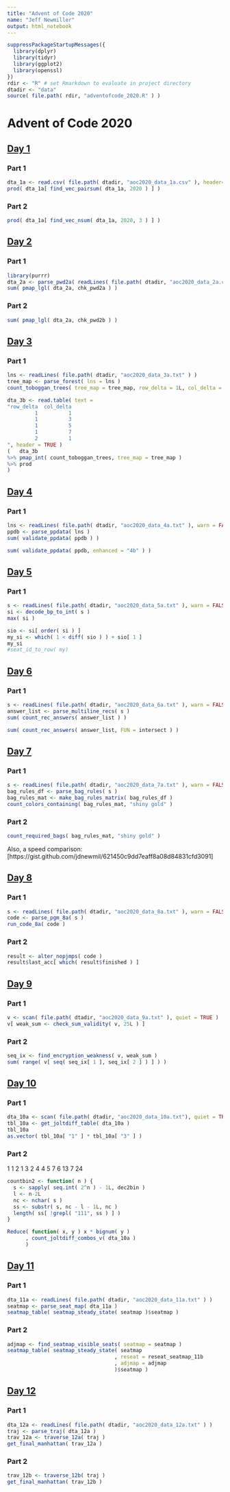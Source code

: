 ```yaml
---
title: "Advent of Code 2020"
name: "Jeff Newmiller"
output: html_notebook
---
```


```r
suppressPackageStartupMessages({
  library(dplyr)
  library(tidyr)
  library(ggplot2)
  library(openssl)
})
rdir <- "R" # set Rmarkdown to evaluate in project directory
dtadir <- "data"
source( file.path( rdir, "adventofcode_2020.R" ) )
```


# Advent of Code 2020

## [Day 1](https://adventofcode.com/2020/day/1)

### Part 1

```r
dta_1a <- read.csv( file.path( dtadir, "aoc2020_data_1a.csv" ), header=FALSE )[[1]]
prod( dta_1a[ find_vec_pairsum( dta_1a, 2020 ) ] )
```

### Part 2

```r
prod( dta_1a[ find_vec_nsum( dta_1a, 2020, 3 ) ] )
```

## [Day 2](https://adventofcode.com/2020/day/2)

### Part 1

```r
library(purrr)
dta_2a <- parse_pwd2a( readLines( file.path( dtadir, "aoc2020_data_2a.csv" ) ) )
sum( pmap_lgl( dta_2a, chk_pwd2a ) )
```

### Part 2

```r
sum( pmap_lgl( dta_2a, chk_pwd2b ) )
```

## [Day 3](https://adventofcode.com/2020/day/3)

### Part 1

```r
lns <- readLines( file.path( dtadir, "aoc2020_data_3a.txt" ) )
tree_map <- parse_forest( lns = lns )
count_toboggan_trees( tree_map = tree_map, row_delta = 1L, col_delta = 3L )
```

```r
dta_3b <- read.table( text = 
"row_delta  col_delta
         1          1
         1          3
         1          5
         1          7
         2          1
", header = TRUE )
(   dta_3b
%>% pmap_int( count_toboggan_trees, tree_map = tree_map )
%>% prod
)
```

## [Day 4](https://adventofcode.com/2020/day/4)

### Part 1

```r
lns <- readLines( file.path( dtadir, "aoc2020_data_4a.txt" ), warn = FALSE )
ppdb <- parse_ppdata( lns )
sum( validate_ppdata( ppdb ) )
```

```r
sum( validate_ppdata( ppdb, enhanced = "4b" ) )
```

## [Day 5](https://adventofcode.com/2020/day/5)

### Part 1

```r
s <- readLines( file.path( dtadir, "aoc2020_data_5a.txt" ), warn = FALSE )
si <- decode_bp_to_int( s )
max( si )
```

```r
sio <- si[ order( si ) ]
my_si <- which( 1 < diff( sio ) ) + sio[ 1 ]
my_si
#seat_id_to_row( my)
```

## [Day 6](https://adventofcode.com/2020/day/6)

### Part 1

```r
s <- readLines( file.path( dtadir, "aoc2020_data_6a.txt" ), warn = FALSE )
answer_list <- parse_multiline_recs( s )
sum( count_rec_answers( answer_list ) )
```

```r
sum( count_rec_answers( answer_list, FUN = intersect ) )
```

## [Day 7](https://adventofcode.com/2020/day/7)

### Part 1

```r
s <- readLines( file.path( dtadir, "aoc2020_data_7a.txt" ), warn = FALSE )
bag_rules_df <- parse_bag_rules( s )
bag_rules_mat <- make_bag_rules_matrix( bag_rules_df )
count_colors_containing( bag_rules_mat, "shiny gold" )
```

### Part 2

```r
count_required_bags( bag_rules_mat, "shiny gold" )
```

Also, a speed comparison: [https://gist.github.com/jdnewmil/621450c9dd7eaff8a08d84831cfd3091]

## [Day 8](https://adventofcode.com/2020/day/8)

### Part 1

```r
s <- readLines( file.path( dtadir, "aoc2020_data_8a.txt" ), warn = FALSE )
code <- parse_pgm_8a( s )
run_code_8a( code )
```

### Part 2

```r
result <- alter_nopjmps( code )
result$last_acc[ which( result$finished ) ]
```

## [Day 9](https://adventofcode.com/2020/day/9)

### Part 1

```r
v <- scan( file.path( dtadir, "aoc2020_data_9a.txt" ), quiet = TRUE )
v[ weak_sum <- check_sum_validity( v, 25L ) ]
```

### Part 2

```r
seq_ix <- find_encryption_weakness( v, weak_sum )
sum( range( v[ seq( seq_ix[ 1 ], seq_ix[ 2 ] ) ] ) ) 
```

## [Day 10](https://adventofcode.com/2020/day/10)

### Part 1

```r
dta_10a <- scan( file.path( dtadir, "aoc2020_data_10a.txt"), quiet = TRUE )
tbl_10a <- get_joltdiff_table( dta_10a )
tbl_10a
as.vector( tbl_10a[ "1" ] * tbl_10a[ "3" ] )
```

### Part 2

1  1
2  1
3  2
4  4
5  7
6  13
7  24

```r
countbin2 <- function( n ) {
  s <- sapply( seq.int( 2^n ) - 1L, dec2bin )
  l <- n-2L
  nc <- nchar( s )
  ss <- substr( s, nc - l - 1L, nc )
  length( ss[ !grepl( "111", ss ) ] )
}
```

```r
Reduce( function( x, y ) x * bignum( y )
      , count_joltdiff_combos_v( dta_10a )
      )
```

## [Day 11](https://adventofcode.com/2020/day/11)

### Part 1

```r
dta_11a <- readLines( file.path( dtadir, "aoc2020_data_11a.txt" ) )
seatmap <- parse_seat_map( dta_11a )
seatmap_table( seatmap_steady_state( seatmap )$seatmap )
```

### Part 2

```r
adjmap <- find_seatmap_visible_seats( seatmap = seatmap )
seatmap_table( seatmap_steady_state( seatmap
                                   , reseat = reseat_seatmap_11b
                                   , adjmap = adjmap
                                   )$seatmap )
```

## [Day 12](https://adventofcode.com/2020/day/12)

### Part 1

```r
dta_12a <- readLines( file.path( dtadir, "aoc2020_data_12a.txt" ) )
traj <- parse_traj( dta_12a )
trav_12a <- traverse_12a( traj )
get_final_manhattan( trav_12a )
```

### Part 2

```r
trav_12b <- traverse_12b( traj )
get_final_manhattan( trav_12b )
```

